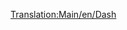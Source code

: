 [[Translation:Main/en/Dash]]{{Template:Trenes/Es
|Imagen=[[File:en/Dash.png]]
|Nombre="Dash"
|Precio=32.812 € (16.406 £)
|Velocidad=120 km/h (75 mph)
|Peso=38 t
|Potencia=700 CV (523 kW)
|Coste-anual=2.132 € (1.066 £)
|Diseño=1984
|Duración=15
|Capacidad=80 pasajeros
|Descripción=La '''«"Dash" DMU»''' es una unidad múltiple diésel que por defecto consta de dos unidades y lleva a pasajeros de la misma forma que la «[[Main/es/Manley-Morel DMU|Manley-Morel DMU]]» aunque con una velocidad, una potencia y una capacidad ligeramente superiores.

Estos trenes en realidad son sólo es adecuados para el transporte ligero de pasajeros, ya que carecen de potencia para transportar mercancías pesadas y arrastrar más unidades. Puede agregar más unidades para aumentar la potencia y la capacidad (al más puro estilo DMU), pero todavía estará limitado a una velocidad máxima de 120 Km/h siendo una opción mejor utilizar la «[[Main/es/SH "125"|SH "125"]]» en las rutas más ocupadas o esperar a la llegas de la «[[Main/es/T.I.M|T.I.M.]]» cuando sea inventada.

Una advertencia sin embargo: cuando se añaden trenes más rápidos a una gran red, puede encontrarse con que se quedan detrás de otras unidades más lentas, perdiendo velocidad toda la red, así que usted deberá o bien actualizar la plantilla entera, o mantener las DMU en un trozo de vías separadas de la red principal, o construir [[Main/es/Tramos de adelantamiento|tramos de adelantamiento]].
|Vida-real= La [http://en.wikipedia.org/wiki/British_Rail_Class_150 «Class 150 'Sprinter'»] es la primera (si no se tiene en cuanta la serie 14x de ferrobuses) de la segunda generación de DMU. Se introdujo a mediados de la década de 1980 para reemplazar a la generación anterior de DMU, que databa de las décadas de 1950 y 1960. Fue el pilar principal de la británica 'Regional Railways' de ferrocarriles locales hasta su privatización entre 1990 y 1996. Todavía hoy son bestias de carga de las zonas rurales y de las líneas de cercanías.
}}
